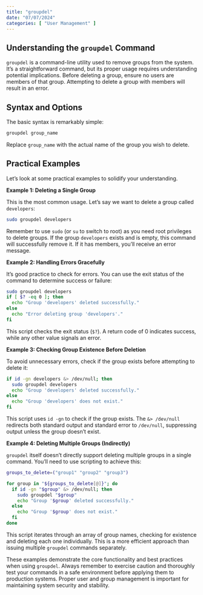```yaml
---
title: "groupdel"
date: "07/07/2024"
categories: [ "User Management" ]
---
```

## Understanding the `groupdel` Command

`groupdel` is a command-line utility used to remove groups from the system.  It's a straightforward command, but its proper usage requires understanding potential implications.  Before deleting a group, ensure no users are members of that group. Attempting to delete a group with members will result in an error.


## Syntax and Options

The basic syntax is remarkably simple:

```bash
groupdel group_name
```

Replace `group_name` with the actual name of the group you wish to delete.


## Practical Examples

Let's look at some practical examples to solidify your understanding.


**Example 1: Deleting a Single Group**

This is the most common usage.  Let's say we want to delete a group called `developers`:

```bash
sudo groupdel developers
```

Remember to use `sudo` (or `su` to switch to root) as you need root privileges to delete groups.  If the group `developers` exists and is empty, this command will successfully remove it.  If it has members, you'll receive an error message.


**Example 2: Handling Errors Gracefully**

It's good practice to check for errors.  You can use the exit status of the command to determine success or failure:

```bash
sudo groupdel developers
if [ $? -eq 0 ]; then
  echo "Group 'developers' deleted successfully."
else
  echo "Error deleting group 'developers'."
fi
```

This script checks the exit status (`$?`).  A return code of 0 indicates success, while any other value signals an error.


**Example 3:  Checking Group Existence Before Deletion**

To avoid unnecessary errors, check if the group exists before attempting to delete it:

```bash
if id -gn developers &> /dev/null; then
  sudo groupdel developers
  echo "Group 'developers' deleted successfully."
else
  echo "Group 'developers' does not exist."
fi
```

This script uses `id -gn` to check if the group exists.  The `&> /dev/null` redirects both standard output and standard error to `/dev/null`, suppressing output unless the group doesn't exist.


**Example 4: Deleting Multiple Groups (Indirectly)**

`groupdel` itself doesn't directly support deleting multiple groups in a single command. You'll need to use scripting to achieve this:

```bash
groups_to_delete=("group1" "group2" "group3")

for group in "${groups_to_delete[@]}"; do
  if id -gn "$group" &> /dev/null; then
    sudo groupdel "$group"
    echo "Group '$group' deleted successfully."
  else
    echo "Group '$group' does not exist."
  fi
done
```

This script iterates through an array of group names, checking for existence and deleting each one individually. This is a more efficient approach than issuing multiple `groupdel` commands separately.


These examples demonstrate the core functionality and best practices when using `groupdel`.  Always remember to exercise caution and thoroughly test your commands in a safe environment before applying them to production systems. Proper user and group management is important for maintaining system security and stability.

